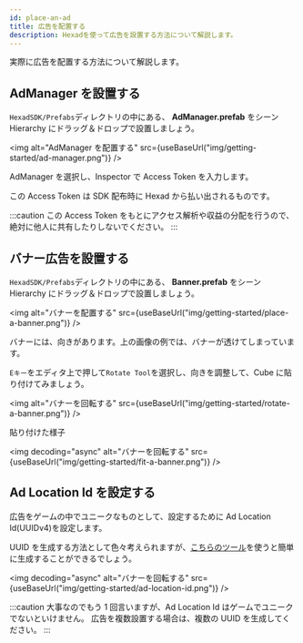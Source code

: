 ```yaml
---
id: place-an-ad
title: 広告を配置する
description: Hexadを使って広告を設置する方法について解説します。
---
```



実際に広告を配置する方法について解説します。

## AdManager を設置する

`HexadSDK/Prefabs`ディレクトリの中にある、 **AdManager.prefab** をシーン Hierarchy にドラッグ＆ドロップで設置しましょう。

<img
  alt="AdManager を配置する"
  src={useBaseUrl("img/getting-started/ad-manager.png")}
/>

AdManager を選択し、Inspector で Access Token を入力します。

この Access Token は SDK 配布時に Hexad から払い出されるものです。

:::caution
この Access Token をもとにアクセス解析や収益の分配を行うので、絶対に他人に共有したりしないでください。
:::

## バナー広告を設置する

`HexadSDK/Prefabs`ディレクトリの中にある、 **Banner.prefab** をシーン Hierarchy にドラッグ＆ドロップで設置しましょう。

<img
  alt="バナーを配置する"
  src={useBaseUrl("img/getting-started/place-a-banner.png")}
/>

バナーには、向きがあります。上の画像の例では、バナーが透けてしまっています。

`Eキー`をエディタ上で押して`Rotate Tool`を選択し、向きを調整して、Cube に貼り付けてみましょう。

<img
  alt="バナーを回転する"
  src={useBaseUrl("img/getting-started/rotate-a-banner.png")}
/>

貼り付けた様子

<img
  decoding="async"
  alt="バナーを回転する"
  src={useBaseUrl("img/getting-started/fit-a-banner.png")}
/>

## Ad Location Id を設定する

広告をゲームの中でユニークなものとして、設定するために Ad Location Id(UUIDv4)を設定します。

UUID を生成する方法として色々考えられますが、[こちらのツール](https://www.uuidgenerator.net/version4)を使うと簡単に生成することができるでしょう。

<img
  decoding="async"
  alt="バナーを回転する"
  src={useBaseUrl("img/getting-started/ad-location-id.png")}
/>

:::caution
大事なのでもう 1 回言いますが、Ad Location Id はゲームでユニークでないといけません。
広告を複数設置する場合は、複数の UUID を生成してください。
:::
